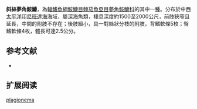 {{Speciesbox
| name = 斜絲夢角鮟鱇
| image = 
| image_caption = 
| status = NE
| status_system = IUCN3.1
| genus = Oneirodes
| species = plagionema
| authority = [[Pietsch_&_Seigel|Pietsch & Seigel]], 1980
| synonyms = 
}}

'''斜絲夢角鮟鱇'''，為[[輻鰭魚綱|輻鰭魚綱]][[鮟鱇目|鮟鱇目]][[棘茄魚亞目|棘茄魚亞目]][[夢角鮟鱇科|夢角鮟鱇科]]的其中一[[種|種]]。分布於中西[[太平洋|太平洋]][[印尼|印尼]][[班達海|班達海]]海域，屬深海魚類，棲息深度約1500至2000公尺，前肢狹窄且延長，中間的附肢不存在；後肢細小，具一對絲狀分枝的附肢，背鰭軟條5枚；臀鰭軟條4枚，體長可達2.5公分。

==参考文献==
*{{FishBase_species|genus=Oneirodes|species=plagionema|year=2011|month=12}}

== 扩展阅读 ==
{{refbegin}}
{{wikispecies-inline|Oneirodes plagionema|斜絲夢角鮟鱇}}
{{refend}}
{{Taxonbar|from=Q2482595}}

[[Category:夢角鮟鱇屬|plagionema]]